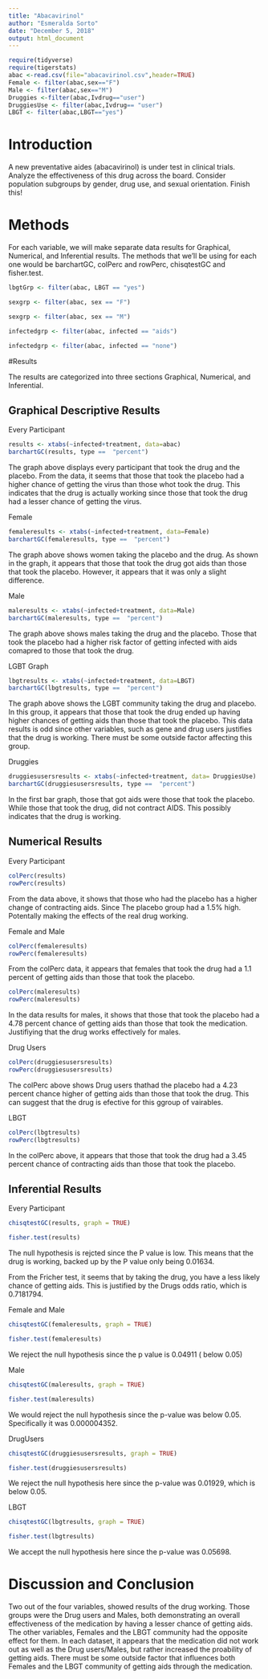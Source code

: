 ```yaml
---
title: "Abacavirinol"
author: "Esmeralda Sorto"
date: "December 5, 2018"
output: html_document
---
```


```r
require(tidyverse)
require(tigerstats)
abac <-read.csv(file="abacavirinol.csv",header=TRUE)
Female <- filter(abac,sex=="F")
Male <- filter(abac,sex=="M")
Druggies <-filter(abac,Ivdrug=="user")
DruggiesUse <- filter(abac,Ivdrug== "user")
LBGT <- filter(abac,LBGT=="yes")
```


# Introduction

<!--In this section you explain what you are trying to show.  Where did the data come from?  What is the research or other question you are trying to answer?.  If you skimp in this section expect to be marked down in your grade. Paint a picture of the project a couple of paragraphs is expected!-->

A new  preventative aides (abacavirinol) is under test in clinical trials. Analyze the effectiveness of this drug across the board. Consider population subgroups by gender, drug use, and sexual orientation. Finish this!


# Methods

<!--Decide on your methods:  use "variable analysis" or other appropriate descriptors.  Make sure to choose at least one graphical method and at least one numerical method. Discuss what data manipulations may be needed for example subsetting or other binning procedures and what sort of graphical displays and inferential tools will be used!-->

For each variable, we will make separate data results for Graphical, Numerical, and Inferential results. The methods that we'll be using for each one would be barchartGC, colPerc and rowPerc, chisqtestGC and fisher.test.  

```r
lbgtGrp <- filter(abac, LBGT == "yes")
```

```r
sexgrp <- filter(abac, sex == "F")
```

```r
sexgrp <- filter(abac, sex == "M")
```

```r
infectedgrp <- filter(abac, infected == "aids")
```

```r
infectedgrp <- filter(abac, infected == "none")
```

#Results

<!--Divide this section into two sub-sections:  One for your descriptive  results and one for your inferential results.!-->


The results are categorized into three sections Graphical, Numerical, and Inferential.  

## Graphical Descriptive Results

Every Participant
```r
results <- xtabs(~infected+treatment, data=abac)
barchartGC(results, type ==  "percent")
```

The graph above displays every participant that took the drug and the placebo. From the data, it seems that those that took the placebo had a higher chance of getting the virus than those whot took the drug. This indicates that the drug is actually working since those that took the drug had a lesser chance of getting the virus.  

Female
```r
femaleresults <- xtabs(~infected+treatment, data=Female)
barchartGC(femaleresults, type ==  "percent")
```

The graph above shows women taking the placebo and the drug. As shown in the graph, it appears that those that took the  drug got aids than those that took the placebo. However, it appears that it was only a slight difference.

Male
```r
maleresults <- xtabs(~infected+treatment, data=Male)
barchartGC(maleresults, type ==  "percent")
```

The graph above shows males taking the drug and the placebo. Those that took the placebo had a higher risk factor of getting infected with aids comapred to those that took the drug.  

LGBT Graph
```r
lbgtresults <- xtabs(~infected+treatment, data=LBGT)
barchartGC(lbgtresults, type ==  "percent")
```

The graph above shows the LGBT community taking the drug and placebo. In this group, it appears that those that took the drug ended up having higher chances of getting aids than those that took the placebo. This data results is odd since other variables, such as gene and drug users justifies that the drug is working. There must be some outside factor affecting this group.  

Druggies
```r
druggiesusersresults <- xtabs(~infected+treatment, data= DruggiesUse)
barchartGC(druggiesusersresults, type ==  "percent")
```

In the first bar graph, those that got aids were those that took the placebo. While those that took the drug, did not contract AIDS. This possibly indicates that the drug is working.  

## Numerical Results

<!--Numerical results go here. Use the numerical results to describe the patterns if any that exist in the data as focused toward the research question!-->

Every Participant
```r
colPerc(results)
rowPerc(results)
```

From the data above, it shows that those who had the placebo has a higher change of contracting aids. Since The placebo group had a 1.5% high. Potentally making the effects of the real drug working.  

Female and Male
```r
colPerc(femaleresults)
rowPerc(femaleresults)
```

From the colPerc data, it appears that females that took the drug had a 1.1 percent of getting aids than those that took the placebo.  

```r
colPerc(maleresults)
rowPerc(maleresults)
```

In the data results for males, it shows that those that took the placebo had a 4.78 percent chance of getting aids than those that took the medication. Justifiying that the drug works effectively for males.  

Drug Users
```r
colPerc(druggiesusersresults)
rowPerc(druggiesusersresults)
```

The colPerc above shows Drug users thathad the placebo had a 4.23 percent chance higher of getting aids than those that took the drug. This can suggest that the drug is efective for this ggroup of vairables.   

LBGT
```r
colPerc(lbgtresults)
rowPerc(lbgtresults)
```

In the colPerc above, it appears that those that took the drug had a 3.45 percent chance of contracting aids than those that took the placebo.  

## Inferential Results

<!--State hypothesis clearly.  Make sure your discussion of the inferential test covers all the aspects that the test output produces, such as test statistic, p-value etc.  Make a decision about the null hypothesis, explain the assumptions on which the selected test/procedure was based, and why the chosen procedure satisfys the assumptions and is appropriate to answer the research question!-->

Every Participant
```r
chisqtestGC(results, graph = TRUE)
```
```r
fisher.test(results)
```

The null hypothesis is rejcted since the P value is low. This means that the drug is working, backed up by the P value only being 0.01634.  

From the Fricher test, it seems that by taking the drug, you have a less likely chance of getting aids. This is justified by the Drugs odds ratio, which is 0.7181794.  

Female and Male
```r
chisqtestGC(femaleresults, graph = TRUE)
```
```r
fisher.test(femaleresults)
```

We reject the null hypothesis since the p value is 0.04911 ( below 0.05)  

Male
```r
chisqtestGC(maleresults, graph = TRUE)
```
```r
fisher.test(maleresults)
```

We would reject the null hypothesis since the p-value was below 0.05. Specifically it was 0.000004352.  

DrugUsers
```r
chisqtestGC(druggiesusersresults, graph = TRUE)
```
```r
fisher.test(druggiesusersresults)
```

We reject the null hypothesis here since the p-value was 0.01929, which is below 0.05.  

LBGT
```r
chisqtestGC(lbgtresults, graph = TRUE)
```
```r
fisher.test(lbgtresults)
```

We accept the null hypothesis here since the p-value was 0.05698.  

# Discussion and Conclusion

<!--Discussion and conclusion here.  If you found a relationship be sure to consider whether the relationship occurs because one of the variavbles causes the other, or whether they perhasps are related for some other reason.  Watch the chapter 6 videos from the GeorgeTown videos collection.!-->

Two out of the four variables, showed results of the drug working. Those groups were the Drug users and Males, both demonstrating an overall effectiveness of the medication by having a lesser chance of getting aids. The other variables, Females and the LBGT community had the opposite effect for them. In each dataset, it appears that the medication did not work out as well as the Drug users/Males, but rather increased the proability of getting aids. There must be some outside factor that influences both Females and the LBGT community of getting aids through the medication. 